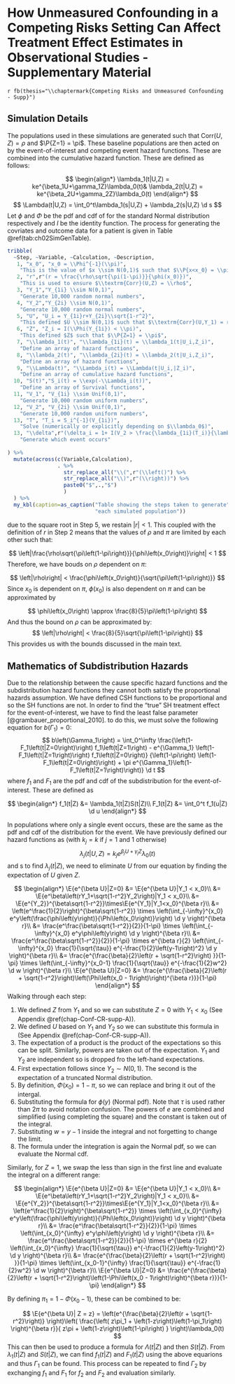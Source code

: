
# How Unmeasured Confounding in a Competing Risks Setting Can Affect Treatment Effect Estimates in Observational Studies - Supplementary Material {#chap-Conf-CR-supp}
`r fb(thesis="\\chaptermark{Competing Risks and Unmeasured Confounding - Supp}")`
<script src="https://hypothes.is/embed.js" async></script>

## Simulation Details {#chap-Conf-CR-supp-A}

<!-- https://static-content.springer.com/esm/art%3A10.1186%2Fs12874-019-0808-7/MediaObjects/12874_2019_808_MOESM1_ESM.docx -->

The populations used in these simulations are generated such that $\textrm{Corr}\left(U,Z\right) = \rho$ and $\P{Z=1} = \pi$. These baseline populations are then acted on by the event-of-interest and competing event hazard functions. These are combined into the cumulative hazard function. These are defined as follows:

$$
\begin{align*}
\lambda_1(t|U,Z) = ke^{\beta_1U+\gamma_1Z}\lambda_0(t)&
\lambda_2(t|U,Z) = ke^{\beta_2U+\gamma_2Z}\lambda_0(t)
\end{align*}
$$
$$
\Lambda(t|U,Z) = \int_0^t\lambda_1(s|U,Z) + \lambda_2(s|U,Z) \d s
$$
Let $\phi$ and $\Phi$ be the pdf and cdf of for the standard Normal distribution respectively and $I$ be the identity function. The process for generating the covriates and outcome data for a patient is given in Table \@ref(tab:ch02SimGenTable).

```r
tribble(
  ~Step, ~Variable, ~Calculation, ~Description,
   1, "x_0", "x_0 = \\Phi^{-1}(\\pi)",
    "This is the value of $x \\sim N(0,1)$ such that $\\P{x<x_0} = \\pi$",
   2, "r",r"(r = \frac{\rho\sqrt{\pi(1-\pi)}}{\phi(x_0)})",
    "This is used to ensure $\\textrm{Corr}(U,Z) = \\rho$",
   3, "Y_1","Y_{1i} \\sim N(0,1)", 
    "Generate 10,000 random normal numbers",
   4, "Y_2","Y_{2i} \\sim N(0,1)", 
    "Generate 10,000 random normal numbers",
   5, "U", "U_i = Y_{1i}r+Y_{2i}\\sqrt{1-r^2}",
    "This defined $U \\sim N(0,1)$ such that $\\textrm{Corr}(U,Y_1) = r$",
   6, "Z", "Z_i = I(\\Phi(Y_{1i}) < \\pi)",
    "This defined $Z$ such that $\\P{Z=1} = \\pi$",
   7, "\\lambda_1(t)", "\\lambda_{1i}(t) = \\lambda_1(t|U_i,Z_i)",
    "Define an array of hazard functions",
   8, "\\lambda_2(t)", "\\lambda_{2i}(t) = \\lambda_2(t|U_i,Z_i)",
    "Define an array of hazard functions",
   9, "\\Lambda(t)", "\\Lambda_i(t) = \\Lambda(t|U_i,|Z_i)",
    "Define an array of cumulative hazard functions",
  10, "S(t)","S_i(t) = \\exp(-\\Lambda_i(t))",
    "Define an array of Survival functions",
  11, "V_1", "V_{1i} \\sim Unif(0,1)", 
    "Generate 10,000 random uniform numbers",
  12, "V_2", "V_{2i} \\sim Unif(0,1)", 
    "Generate 10,000 random uniform numbers",
  13, "T", "T_i = S_i^{-1}(V_{1i})", 
    "Solve (numerically or explicitly depending on $\\lambda_0$)",
  13, "\\delta",r"(\delta_i = 1+ I(V_2 > \frac{\lambda_{1i}(T_i)}{\lambda_{1i}(T_i) + \lambda_{2i}(T_i)}))",
    "Generate which event occurs"
  
) %>%
  mutate(across(c(Variable,Calculation),
                . %>%
                  str_replace_all("\\(",r"(\\left()") %>%
                  str_replace_all("\\)",r"(\\right))") %>%
                  paste0("$",.,"$")
                  )
  ) %>%
  my_kbl(caption=as_caption("Table showing the steps taken to generate",
                            "each simulated population"))
```

due to the square root in Step 5, we restain $|r| < 1$. This coupled with the definition of $r$ in Step 2 means that the values of $\rho$ and $\pi$ are limited by each other such that:

$$
\left|\frac{\rho\sqrt{\pi\left(1-\pi\right)}}{\phi\left(x_0\right)}\right| < 1
$$
Therefore, we have bouds on $\rho$ dependent on $\pi$:

$$
\left|\rho\right| < \frac{\phi\left(x_0\right)}{\sqrt{\pi\left(1-\pi\right)}}
$$
Since $x_0$ is dependent on $\pi$, $\phi(x_0)$ is also dependent on $\pi$ and can be approximated by

$$
\phi\left(x_0\right) \approx \frac{8}{5}\pi\left(1-\pi\right)
$$
And thus the bound on $\rho$ can be approximated by:
$$
\left|\rho\right| < \frac{8}{5}\sqrt{\pi\left(1-\pi\right)}
$$
This provides us with the bounds discussed in the main text.

## Mathematics of Subdistribution Hazards {#chap-Conf-CR-supp-B}

<!-- https://static-content.springer.com/esm/art%3A10.1186%2Fs12874-019-0808-7/MediaObjects/12874_2019_808_MOESM2_ESM.docx -->

Due to the relationship between the cause specific hazard functions and the subdistribution hazard functions they cannot both satisfy the proportional hazards assumption. We have defined CSH functions to be proportional and so the SH functions are not. In order to find the "true" SH treatment effect for the event-of-interest, we have to find the least false parameter [@grambauer_proportional_2010]. to do this, we must solve the following equation for $b(\Gamma_1) = 0$:
$$
b\left(\Gamma_1\right) = \int_0^\infty
\frac{\left(1-F_1\left(t|Z=0\right)\right) f_1\left(t|Z=1\right) - e^{\Gamma_1} \left(1-F_1\left(t|Z=1\right)\right) f_1\left(t|Z=0\right)} {\left(1-\pi\right) \left(1-F_1\left(t|Z=0\right)\right) + \pi e^{\Gamma_1}\left(1-F_1\left(t|Z=1\right)\right)} \d t
$$
where $f_1$ and $F_1$ are the pdf and cdf of the subdistribution for the event-of-interest. These are defined as

$$
\begin{align*}
f_1(t|Z) &= \lambda_1(t|Z)S(t|Z)\\
F_1(t|Z) &= \int_0^t f_1(u|Z) \d u
\end{align*}
$$

In populations where only a single event occurs, these are the same as the pdf and cdf of the distribution for the event. We have previously defined our hazard functions as (with $k_j = k$ if $j=1$ and 1 otherwise)
$$
\lambda_j(t|U,Z) = k_je^{\beta_jU + \gamma_jZ}\lambda_0(t)
$$
and s to find $\lambda_j(t|Z)$, we need to eliminate $U$ from our equation by finding the expectation of $U$ given $Z$.

$$
\begin{align*}
\E{e^{\beta U}|Z=0} &= \E{e^{\beta U}|Y_1 < x_0}\\
&= \E{e^\beta\left(rY_1+\sqrt{1-r^2}Y_2\right)|Y_1 < x_0}\\
&= \E{e^{Y_2}}^{\beta\sqrt{1-r^2}}\times\E{e^{Y_1}|Y_1<x_0}^{\beta r}\\
&= \left(e^\frac{1}{2}\right)^{\beta\sqrt{1-r^2}} \times \left(\int_{-\infty}^{x_0} e^y\left(\frac{\phi\left(y\right)}{\Phi\left(x_0\right)}\right) \d y \right)^{\beta r}\\
&= \frac{e^\frac{\beta\sqrt{1-r^2}}{2}}{1-\pi} \times \left(\int_{-\infty}^{x_0} e^y\phi\left(y\right) \d y \right)^{\beta r}\\
&= \frac{e^\frac{\beta\sqrt{1-r^2}}{2}}{1-\pi} \times e^{\beta r}{2} \left(\int_{-\infty}^{x_0} \frac{1}{\sqrt{\tau}} e^{-\frac{1}{2}\left(y-1\right)^2} \d y \right)^{\beta r}\\
&= \frac{e^{\frac{\beta}{2}\left(r + \sqrt{1-r^2}\right) }}{1-\pi} \times \left(\int_{-\infty}^{x_0-1} \frac{1}{\sqrt{\tau}} e^{-\frac{1}{2}w^2} \d w \right)^{\beta r}\\
\E{e^{\beta U}|Z=0} &= \frac{e^{\frac{\beta}{2}\left(r + \sqrt{1-r^2}\right)\left(\Phi\left(x_0 - 1\right)\right)^{\beta r}}}{1-\pi}
\end{align*}
$$
Walking through each step:

 1. We defined $Z$ from $Y_1$ and so we can substitute $Z=0$ with $Y_1 < x_0$ (See Appendix \@ref(chap-Conf-CR-supp-A)).
 2. We defined $U$ based on $Y_1$ and $Y_2$ so we can substitute this formula in (See Appendix \@ref(chap-Conf-CR-supp-A)).
 3. The expectation of a product is the product of the expectations so this can be split. Similarly, powers are taken out of the expectation. $Y_1$ and $Y_2$ are independent so is dropped fro the left-hand expectations.
 4. First expectation follows since $Y_2 \sim N(0,1)$. The second is the expectation of a truncated Normal distribution.
 5. By definition, $\Phi(x_0) = 1-\pi$, so we can replace and bring it out of the intergal.
 6. Substituting the formula for $\phi(y)$ (Normal pdf). Note that $\tau$ is used rather than $2\pi$ to avoid notation confusion. The powers of $e$ are combined and simplified (using completing the square) and the constant is taken out of the integral.
 7. Substituting $w = y-1$ inside the integral and not forgetting to change the limit.
 8. The formula under the integration is again the Normal pdf, so we can evaluate the Normal cdf.

Similarly, for $Z=1$, we swap the less than sign in the first line and evaluate the integral on a different range:

$$
\begin{align*}
\E{e^{\beta U}|Z=0} &= \E{e^{\beta U}|Y_1 < x_0}\\
&= \E{e^\beta\left(rY_1+\sqrt{1-r^2}Y_2\right)|Y_1 < x_0}\\
&= \E{e^{Y_2}}^{\beta\sqrt{1-r^2}}\times\E{e^{Y_1}|Y_1<x_0}^{\beta r}\\
&= \left(e^\frac{1}{2}\right)^{\beta\sqrt{1-r^2}} \times \left(\int_{x_0}^{\infty} e^y\left(\frac{\phi\left(y\right)}{\Phi\left(x_0\right)}\right) \d y \right)^{\beta r}\\
&= \frac{e^\frac{\beta\sqrt{1-r^2}}{2}}{1-\pi} \times \left(\int_{x_0}^{\infty} e^y\phi\left(y\right) \d y \right)^{\beta r}\\
&= \frac{e^\frac{\beta\sqrt{1-r^2}}{2}}{1-\pi} \times e^{\beta r}{2} \left(\int_{x_0}^{\infty} \frac{1}{\sqrt{\tau}} e^{-\frac{1}{2}\left(y-1\right)^2} \d y \right)^{\beta r}\\
&= \frac{e^{\frac{\beta}{2}\left(r + \sqrt{1-r^2}\right) }}{1-\pi} \times \left(\int_{x_0-1}^{\infty} \frac{1}{\sqrt{\tau}} e^{-\frac{1}{2}w^2} \d w \right)^{\beta r}\\
\E{e^{\beta U}|Z=0} &= \frac{e^{\frac{\beta}{2}\left(r + \sqrt{1-r^2}\right)\left(1-\Phi\left(x_0 - 1\right)\right)^{\beta r}}}{1-\pi}
\end{align*}
$$

By defining $\pi_1 = 1-\Phi(x_0 - 1)$, these can be combined to be:

$$
\E{e^{\beta U}| Z = z} = \left(e^{\frac{\beta}{2}\left(r + \sqrt{1-r^2}\right)} \right)\left( \frac{\left( z\pi_1 + \left(1-z\right)\left(1-\pi_1\right) \right)^{\beta r}}{ z\pi + \left(1-z\right)\left(1-\pi\right) } \right)\lambda_0(t)
$$
This can then be used to produce a formula for $\Lambda(t|Z)$ and then $S(t|Z)$. From $\lambda_1(t|Z)$ and $S(t|Z)$, we can find $f_1(t|Z)$ and $F_1(t|Z)$ using the above equarions and thus $\Gamma_1$ can be found. This process can be repeated to find $\Gamma_2$ by exchanging $f_1$ and $F_1$ for $f_2$ and $F_2$ and evaluation similarly.
